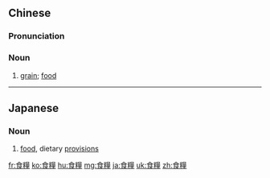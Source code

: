 {{also|食粮}}
==Chinese==
{{zh-forms|s=食粮}}

===Pronunciation===
{{zh-pron
|m=shíliáng
|c=sik6 loeng4
|h=pfs=sṳ̍t-liòng
|mn=chia̍h-niû
|cat=n
}}

===Noun===
{{zh-noun}}

# [[grain]]; [[food]]

{{zh-cat|Foods}}

----

==Japanese==
{{ja-kanjitab|しょく|りょう|yomi=o}}

===Noun===
{{ja-noun|しょくりょう}}

# [[food]], dietary [[provisions]]

[[fr:食糧]]
[[ko:食糧]]
[[hu:食糧]]
[[mg:食糧]]
[[ja:食糧]]
[[uk:食糧]]
[[zh:食糧]]